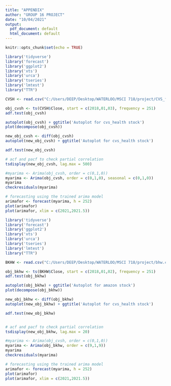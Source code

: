 ---
title: "APPENDIX"
author: "GROUP 16 PROJECT"
date: "10/04/2021"
output:
  pdf_document: default
  html_document: default
---

```{r setup, include=FALSE}
knitr::opts_chunk$set(echo = TRUE)
```

```{r cvs_health, echo=FALSE}
library('tidyverse')
library('forecast')
library('ggplot2')
library('xts')
library('urca')
library('tseries')
library('lmtest')
library("TTR")

CVSH <- read.csv("C:/Users/DEEP/Desktop/WATERLOO/MSCI 718/project/CVS_final.csv")

obj_cvsh <- ts(CVSH$Close, start = c(2018,01,03), frequency = 251)
adf.test(obj_cvsh)

autoplot(obj_cvsh) + ggtitle('Autoplot for cvs_health stock')
plot(decompose(obj_cvsh))

new_obj_cvsh <- diff(obj_cvsh)
autoplot(new_obj_cvsh) + ggtitle('Autoplot for cvs_health stock')

adf.test(new_obj_cvsh)

# acf and pacf to check partial correlation
tsdisplay(new_obj_cvsh, lag.max = 500)

#myarima <- Arima(obj_cvsh, order = c(0,1,0))
myarima <- Arima(obj_cvsh, order = c(0,1,0), seasonal = c(0,1,0))
myarima
checkresiduals(myarima)

# forecasting using the trained arima model
arimafor <- forecast(myarima, h = 252)
plot(arimafor)
plot(arimafor, xlim = c(2021,2021.5))
```
```{r bkhw, echo=FALSE}
library('tidyverse')
library('forecast')
library('ggplot2')
library('xts')
library('urca')
library('tseries')
library('lmtest')
library("TTR")

BKHW <- read.csv("C:/Users/DEEP/Desktop/WATERLOO/MSCI 718/project/bhw.csv")

obj_bkhw <- ts(BKHW$Close, start = c(2018,01,02), frequency = 251)
adf.test(obj_bkhw)

autoplot(obj_bkhw) + ggtitle('Autoplot for amazon stock')
plot(decompose(obj_bkhw))

new_obj_bkhw <- diff(obj_bkhw)
autoplot(new_obj_bkhw) + ggtitle('Autoplot for cvs_health stock')

adf.test(new_obj_bkhw)


# acf and pacf to check partial correlation
tsdisplay(new_obj_bkhw, lag.max = 20)

#myarima <- Arima(obj_cvsh, order = c(0,1,0))
myarima <- Arima(obj_bkhw, order = c(9,1,9))
myarima
checkresiduals(myarima)

# forecasting using the trained arima model
arimafor <- forecast(myarima, h = 252)
plot(arimafor)
plot(arimafor, xlim = c(2021,2021.5))
```